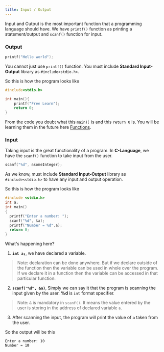 ```yaml
---
title: Input / Output
---
```


Input and Output is the most important function that a programming language should have. 
We have `printf()` function as printing a statement/output and `scanf()` function for input.

### Output ###

```c
printf("Hello world");
```

You cannot just use `printf()` function. You must include **Standard Input-Output** library as `#include<stdio.h>`.

So this is how the program looks like

```c
#include<stdio.h>

int main(){
    printf("Free Learn");
    return 0;
}
```

From the code you doubt what this `main()` is and this `return 0` is. 
You will be learning them in the future here [Functions](/docs/c/functions).

### Input ###

Taking input is the great functionality of a program. 
In **C-Language**, we have the `scanf()` function to take input from the user.

```c
scanf("%d", &someInteger);
```

As we know, must include **Standard Input-Output** library as `#include<stdio.h>` to have any input and output operation.

So this is how the program looks like

```c
#include <stdio.h>
int a;
int main()
{
  printf("Enter a number: ");
  scanf("%d", &a);  
  printf("Number = %d",a);
  return 0;
}
```

What's happening here?

  1. **`int a;`**, we have declared a variable.

  > Note: declaration can be done anywhere. 
    But if we declare outside of the function then the variable can be used in whole over the program.
    If we declare it in a function then the variable can be accessed in that particular function.

  2. **`scanf("%d", &a)`**, Simply we can say it that the program is scanning the input given by the user. 
  **%d** is `int` format specifier.

  > Note: `&` is mandatory in `scanf()`. 
  It means the value entered by the user is storing in the address of declared variable `a`.

  3. After scanning the input, the program will print the value of `a` taken from the user.

  So the output will be this

  ```
  Enter a number: 10
  Number = 10
  ```
